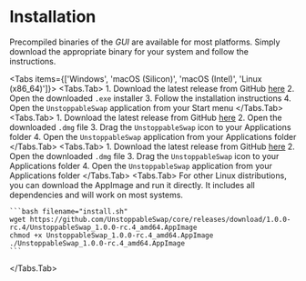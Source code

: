 
# Installation

Precompiled binaries of the _GUI_ are available for most platforms. Simply download the appropriate binary for your system and follow the instructions.

<Tabs items={['Windows', 'macOS (Silicon)', 'macOS (Intel)', 'Linux (x86_64)']}>
  <Tabs.Tab>
    1. Download the latest release from GitHub [here](https://github.com/UnstoppableSwap/core/releases/download/1.0.0-rc.4/UnstoppableSwap_1.0.0-rc.4_x64-setup.exe)
    2. Open the downloaded `.exe` installer
    3. Follow the installation instructions
    4. Open the `UnstoppableSwap` application from your Start menu
  </Tabs.Tab>
  <Tabs.Tab>
    1. Download the latest release from GitHub [here](https://github.com/UnstoppableSwap/core/releases/download/1.0.0-rc.4/UnstoppableSwap_1.0.0-rc.4_aarch64.dmg)
    2. Open the downloaded `.dmg` file
    3. Drag the `UnstoppableSwap` icon to your Applications folder
    4. Open the `UnstoppableSwap` application from your Applications folder
  </Tabs.Tab>
  <Tabs.Tab>
    1. Download the latest release from GitHub [here](https://github.com/UnstoppableSwap/core/releases/download/1.0.0-rc.4/UnstoppableSwap_1.0.0-rc.4_x64.dmg)
    2. Open the downloaded `.dmg` file
    3. Drag the `UnstoppableSwap` icon to your Applications folder
    4. Open the `UnstoppableSwap` application from your Applications folder
  </Tabs.Tab>
  <Tabs.Tab>
    For other Linux distributions, you can download the AppImage and run it directly. It includes all dependencies and will work on most systems.

    ```bash filename="install.sh"
    wget https://github.com/UnstoppableSwap/core/releases/download/1.0.0-rc.4/UnstoppableSwap_1.0.0-rc.4_amd64.AppImage
    chmod +x UnstoppableSwap_1.0.0-rc.4_amd64.AppImage
    ./UnstoppableSwap_1.0.0-rc.4_amd64.AppImage
    ```
  </Tabs.Tab>
</Tabs>
